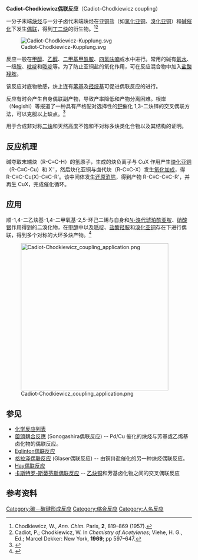 '''Cadiot–Chodkiewicz偶联反应'''（Cadiot–Chodkiewicz coupling）

一分子末端[[炔烃|炔烃]]与一分子卤代末端炔烃在亚[[铜|铜]]盐（如[[氯化亚铜|氯化亚铜]]、[[溴化亚铜|溴化亚铜]]）和[[碱|碱]][[催化|催化]]下发生[[偶联|偶联]]，得到[[丁二炔|丁二炔]]的衍生物。<ref>Chodkiewicz, W., ''Ann. Chim.'' Paris, '''2''', 819–869 (1957).</ref><ref>Cadiot, P.; Chodkiewicz, W. In ''Chemistry of Acetylenes''; Viehe, H. G., Ed.; Marcel Dekker: New York, '''1969'''; pp 597–647.</ref>

[[File:Cadiot-Chodkiewicz-Kupplung.svg|center]]

反应一般在[[甲醇|甲醇]]、[[乙醇|乙醇]]、[[二甲基甲酰胺|二甲基甲酰胺]]、[[四氢呋喃|四氢呋喃]]或水中进行。常用的碱有[[氨水|氨水]]、一级[[胺|胺]]、[[吡啶|吡啶]]和[[哌啶|哌啶]]等。为了防止亚铜盐的氧化作用，可在反应混合物中加入[[盐酸羟胺|盐酸羟胺]]。

该反应对底物敏感，炔上连有[[苯基|苯基]]及[[羟烷基|羟烷基]]可促进偶联反应的进行。

反应有时会产生自身偶联副产物，导致产率降低和产物分离困难。根岸（Negishi）等报道了一种具有严格配对选择性的[[钯|钯]]催化 1,3-二炔锌的交叉偶联方法，可以克服以上缺点。<ref>{{cite journal en|title=A Strictly 'Pair'-Selective Synthesis of Conjugated Diynes via Pd-Catalyzed Cross Coupling of 1,3-Diynylzincs:  A Superior Alternative to the Cadiot−Chodkiewicz Reaction|author=Ei-ichi Negishi, Mitsuhiro Hata, and Caiding Xu|journal=[[Org._Lett.|Org. Lett.]]|year=2000|volume=2|issue=23|pages=3687–3689|doi=10.1021/ol000270m}}</ref>

用于合成非对称[[二炔|二炔]]和天然高度不饱和不对称多炔类化合物以及其结构的证明。

== 反应机理 ==
碱夺取末端炔（R-C≡C-H）的氢原子，生成的炔负离子与 CuX 作用产生[[炔化亚铜|炔化亚铜]]（R-C≡C-Cu）和 X<sup>−</sup>，然后炔化亚铜与卤代炔（R-C≡C-X）发生[[氧化加成|氧化加成]]，得 R-C≡C-Cu(X)-C≡C-R'。该中间体发生[[还原消除|还原消除]]，得到产物 R-C≡C-C≡C-R'，并再生 CuX，完成催化循环。

== 应用 ==
顺-1,4-二乙炔基-1,4-二甲氧基-2,5-环己二烯与自身和[[N-溴代琥珀酰亚胺|''N''-溴代琥珀酰亚胺]]、[[硝酸银|硝酸银]]作用得到的二溴化物，在[[甲醇|甲醇]]中以及[[哌啶|哌啶]]、[[盐酸羟胺|盐酸羟胺]]和[[溴化亚铜|溴化亚铜]]存在下进行偶联，得到多个对称的大环多炔产物。<ref>{{cite journal en|title=Synthesis of 1,4-Cyclohexadiene-Based Acetylenic Macrocycles with Cadiot-Chodkiewicz Coupling. Structure of a Tub-Shaped Tetrameric Container|author=Arkasish Bandyopadhyay, Babu Varghese, and Sethuraman Sankararaman|journal=[[J._Org._Chem.|J. Org. Chem.]]|year=2006|volume=71|issue=12|pages=4544–4548|doi=10.1021/jo0605290}}</ref> 

[[File:Cadiot-Chodkiewicz_coupling_application.png|400px]]

== 参见 ==
* [[化学反应列表|化学反应列表]]
* [[薗頭耦合反應|薗頭耦合反應]] (Sonogashira偶联反应) -- Pd/Cu 催化的炔烃与芳基或乙烯基卤化物的偶联反应。
* [[Eglinton偶联反应|Eglinton偶联反应]]
* [[格拉泽偶联反应|格拉泽偶联反应]] (Glaser偶联反应) -- 由铜(I)盐催化的另一种炔烃偶联反应。
* [[Hay偶联反应|Hay偶联反应]]
* [[卡斯特罗-斯蒂芬斯偶联反应|卡斯特罗-斯蒂芬斯偶联反应]] -- [[乙炔铜|乙炔铜]]和芳基卤化物之间的交叉偶联反应

== 参考资料 ==
{{reflist}}

{{炔烴}}

[[Category:碳－碳键形成反应|Category:碳－碳键形成反应]]
[[Category:缩合反应|Category:缩合反应]]
[[Category:人名反应|Category:人名反应]]